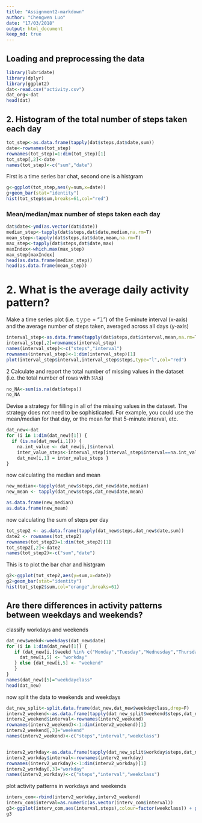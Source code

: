 ```yaml
---
title: "Assignment2-markdown"
author: "Chengwen Luo"
date: "17/03/2018"
output: html_document
keep_md: true
---
```


## Loading and preprocessing the data
```r
library(lubridate)
library(dplyr)
library(ggplot2)
dat<-read.csv("activity.csv")
dat_org<-dat
head(dat)
```

## 2. Histogram of the total number of steps taken each day

``` r
tot_step<-as.data.frame(tapply(dat$steps,dat$date,sum))
date<-rownames(tot_step)
rownames(tot_step)=1:dim(tot_step)[1]
tot_step[,2]<-date
names(tot_step)<-c("sum","date")
```

First is a time series bar chat, second one is a histgram
```r
g<-ggplot(tot_step,aes(y=sum,x=date))
g+geom_bar(stat="identity") 
hist(tot_step$sum,breaks=61,col="red")
```

### Mean/median/max number of steps taken each day
```r
dat$date<-ymd(as.vector(dat$date))
median_step<-tapply(dat$steps,dat$date,median,na.rm=T)
mean_step<-tapply(dat$steps,dat$date,mean,na.rm=T)
max_step<-tapply(dat$steps,dat$date,max)
maxIndex<-which.max(max_step)
max_step[maxIndex] 
head(as.data.frame(median_step))
head(as.data.frame(mean_step))
```

# 2. What is the average daily activity pattern?
Make a time series plot (i.e. 𝚝𝚢𝚙𝚎 = "𝚕") of the 5-minute interval (x-axis) and the average number of steps taken, averaged across all days (y-axis)

```r
interval_step<-as.data.frame(tapply(dat$steps,dat$interval,mean,na.rm=T))
interval_step[,2]=rownames(interval_step)
names(interval_step)<-c("steps","interval")
rownames(interval_step)<-1:dim(interval_step)[1]
plot(interval_step$interval,interval_step$steps,type="l",col="red")
```

2 Calculate and report the total number of missing values in the dataset (i.e. the total number of rows with 𝙽𝙰s)

```r
no_NA<-sum(is.na(dat$steps))
no_NA
```

Devise a strategy for filling in all of the missing values in the dataset. The strategy does not need to be sophisticated. For example, you could use the mean/median for that day, or the mean for that 5-minute interval, etc.
```r
dat_new<-dat
for (i in 1:dim(dat_new)[1]) {
  if (is.na(dat_new[i,1])) {
    na.int_value <- dat_new[i,]$interval
    inter_value_steps<-interval_step[interval_step$interval==na.int_value,]$steps
    dat_new[i,1] = inter_value_steps }
}
```

now calculating the median and mean 

```r
new_median<-tapply(dat_new$steps,dat_new$date,median)
new_mean <- tapply(dat_new$steps,dat_new$date,mean)

as.data.frame(new_median)
as.data.frame(new_mean)
```

now calculating the sum of steps per day
```r
tot_step2 <- as.data.frame(tapply(dat_new$steps,dat_new$date,sum))
date2 <- rownames(tot_step2)
rownames(tot_step2)=1:dim(tot_step2)[1]
tot_step2[,2]<-date2
names(tot_step2)<-c("sum","date")
```

This is to plot the bar char and histgram
```r
g2<-ggplot(tot_step2,aes(y=sum,x=date))
g2+geom_bar(stat="identity") 
hist(tot_step2$sum,col="orange",breaks=61)
```

## Are there differences in activity patterns between weekdays and weekends?
classify workdays and weekends

```r
dat_new$weekd<-weekdays(dat_new$date)
for (i in 1:dim(dat_new)[1]) {
   if (dat_new[i,]$weekd %in% c("Monday","Tuesday","Wednesday","Thursday","Friday")) {
     dat_new[i,5] <- "workday"
   } else {dat_new[i,5] <- "weekend"
   }
}
names(dat_new)[5]="weekdayclass"
head(dat_new)
```

now split the data to weekends and weekdays

```r
dat_new_split<-split.data.frame(dat_new,dat_new$weekdayclass,drop=F)
interv2_weekend<-as.data.frame(tapply(dat_new_split$weekend$steps,dat_new_split$weekend$interval,mean))
interv2_weekend$interval<-rownames(interv2_weekend)
rownames(interv2_weekend)<-1:dim(interv2_weekend)[1]
interv2_weekend[,3]="weekend"
names(interv2_weekend)<-c("steps","interval","weekclass")


interv2_workday<-as.data.frame(tapply(dat_new_split$workday$steps,dat_new_split$workday$interval,mean))
interv2_workday$interval<-rownames(interv2_workday)
rownames(interv2_workday)<-1:dim(interv2_workday)[1]
interv2_workday[,3]="workday"
names(interv2_workday)<-c("steps","interval","weekclass")
```

plot activity patterns in workdays and weekends

```r


interv_com<-rbind(interv2_workday,interv2_weekend)
interv_com$interval=as.numeric(as.vector(interv_com$interval))
g3<-ggplot(interv_com,aes(interval,steps),colour=factor(weekclass)) + geom_line() + facet_grid(weekclass~.)
g3
```

